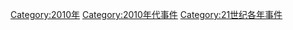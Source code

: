 {{year by category
|m=2
|c=0
|d=1
|y=0
|cat=事件
|sortkey=事件
}}
[[Category:2010年|Category:2010年]]
[[Category:2010年代事件|Category:2010年代事件]]
[[Category:21世纪各年事件|Category:21世纪各年事件]]